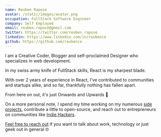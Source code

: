 ```yaml
---
name: Reuben Rapose
avatar: /static/images/avatar.png
occupation: FullStack Software Engineer
company: Self Employed
email: reuben.rapose@gmail.com
twitter: https://twitter.com/reuben_rapose
linkedin: https://www.linkedin.com/in/reubence
github: https://github.com/reubence
---
```


I am a Creative Coder, Blogger and self-proclaimed Designer who specializes in web development.

In my swiss army knife of FullStack skills, React is my sharpest blade.

With over 2 years of experience in React, I've contributed to communities and startups alike, and so far, thankfully nothing has fallen apart.

From here on out, it's just Onwards and Upwards 🚀

On a more personal note, I spend my time working on my numerous [side projects](https://reubence.com/projects), contribute a little to open-source, and reach out to entrepreneurs on communities like [Indie Hackers](https://www.indiehackers.com/reubence).

[Feel free to reach out](https://twitter.com/reuben_rapose) if you want to talk about work, technology or just geek out in general 🤓
